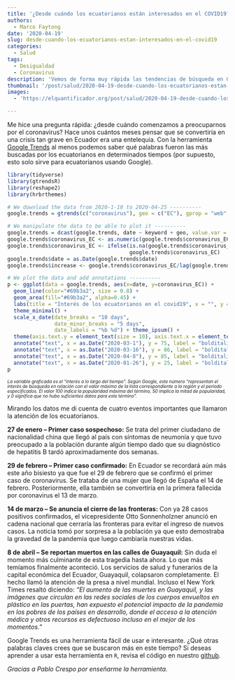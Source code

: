 ```yaml
---
title: '¿Desde cuándo los ecuatorianos están interesados en el COVID19? '
authors:
  - Marco Faytong 
date: '2020-04-19'
slug: desde-cuando-los-ecuatorianos-estan-interesados-en-el-covid19
categories:
  - Salud
tags:
  - Desigualdad
  - Coronavirus
description: 'Vemos de forma muy rápida las tendencias de búsqueda en Google relacionadas a temas de coronavirus. En nuestra búsqueda exploramos las siguientes palabras claves: coronavirus, coronavirus síntomas, y coronavirus muerte También te enseñamos a usar la herramienta para hacer tus propias búsquedas.'
thumbnail: '/post/salud/2020-04-19-desde-cuando-los-ecuatorianos-estan-interesados-en-el-covid19-2.png'
images: 
  - 'https://elquantificador.org/post/salud/2020-04-19-desde-cuando-los-ecuatorianos-estan-interesados-en-el-covid19-2.png'

---
```

Me hice una pregunta rápida: ¿desde cuándo comenzamos a preocuparnos por el coronavirus? Hace unos cuántos meses pensar que se convertiría en una crisis tan grave en Ecuador era una entelequia. Con la herramienta [Google Trends](https://trends.google.com/trends/?geo=EC) al menos podemos saber qué palabras fueron las más buscadas por los ecuatorianos en determinados tiempos (por supuesto, esto solo sirve para ecuatorianos usando Google).

```r
library(tidyverse)
library(gtrendsR)
library(reshape2)
library(hrbrthemes)

# We download the data from 2020-1-10 to 2020-04-25 ----------
google.trends = gtrends(c("coronavirus"), geo = c("EC"), gprop = "web", time = "2020-1-10 2020-04-25")[[1]]

# We manipulate the data to be able to plot it ----------
google.trends = dcast(google.trends, date ~ keyword + geo, value.var = "hits")
google.trends$coronavirus_EC <- as.numeric(google.trends$coronavirus_EC)
google.trends$coronavirus_EC <- ifelse(is.na(google.trends$coronavirus_EC), 0, 
                                       google.trends$coronavirus_EC)
google.trends$date = as.Date(google.trends$date)
google.trends$increase <- google.trends$coronavirus_EC/lag(google.trends$coronavirus_EC) - 1
```

```r
# We plot the data and add annotations ----------
p <- ggplot(data = google.trends, aes(x=date, y=coronavirus_EC)) + 
  geom_line(color="#69b3a2", size = 0.8) + 
  geom_area(fill="#69b3a2", alpha=0.45) +
  labs(title = "Interés de los ecuatorianos en el covid19", x = "", y = "Interés a lo largo del tiempo") +
  theme_minimal() +
  scale_x_date(date_breaks = "10 days", 
               date_minor_breaks = "5 days",
               date_labels = "%b %d") + theme_ipsum() +
  theme(axis.text.y = element_text(size = 10), axis.text.x = element_text(angle = 35, hjust = 1, size = 10)) +
  annotate("text", x = as.Date("2020-03-1"), y = 75, label = "bolditalic('Primer caso \n confirmado')", parse = TRUE, size = 2.8, hjust = 0) +
  annotate("text", x = as.Date("2020-03-16"), y = 86, label = "bolditalic('Se anuncia el cierre \n de fronteras')", parse = TRUE, size = 2.8, hjust = 0) +
  annotate("text", x = as.Date("2020-04-8"), y = 85, label = "bolditalic('Se reportan \n muertos en las \n calles de \n Guayaquil')", parse = TRUE, size = 2.8, hjust = 0) +
  annotate("text", x = as.Date("2020-01-26"), y = 25, label = "bolditalic('Primer caso \n sospechoso')", parse = TRUE, size = 2.8, hjust = 0)
p
```
<p style="line-height:80%"><font size="1"><i>La variable graficada es el "interés a lo largo del tiempo".  Según Google, este número "representan el interés de búsqueda en relación con el valor máximo de la lista correspondiente a la región y el período especificados. El valor 100 indica la popularidad máxima del término, 50 implica la mitad de popularidad, y 0 significa que no hubo suficientes datos para este término".</i></font></p>

Mirando los datos me di cuenta de cuatro eventos importantes que llamaron la atención de los ecuatorianos.

**27 de enero – Primer caso sospechoso:** Se trata del primer ciudadano de nacionalidad china que llegó al país con síntomas de neumonía y que tuvo preocupado a la población durante algún tiempo dado que su diagnóstico de hepatitis B tardó aproximadamente dos semanas.

**29 de febrero – Primer caso confirmado:** En Ecuador se recordará aún más este año bisiesto ya que fue el 29 de febrero que se confirmó el primer caso de coronavirus. Se trataba de una mujer que llegó de España el 14 de febrero. Posteriormente, ella también se convertiría en la primera fallecida por coronavirus el 13 de marzo.

**14 de marzo – Se anuncia el cierre de las fronteras:** Con ya 28 casos positivos confirmados, el vicepresidente Otto Sonnenholzner anunció en cadena nacional que cerraría las fronteras para evitar el ingreso de nuevos casos. La noticia tomó por sorpresa a la población ya que esto demostraba la gravedad de la pandemia que luego cambiaría nuestras vidas.

**8 de abril – Se reportan muertos en las calles de Guayaquil:** Sin duda el momento más culminante de esta tragedia hasta ahora. Lo que más temíamos finalmente aconteció. Los servicios de salud y funerarios de la capital económica del Ecuador, Guayaquil, colapsaron completamente. El hecho llamó la atención de la presa a nivel mundial. Incluso el New York Times resaltó diciendo: *“El aumento de las muertes en Guayaquil, y las imágenes que circulan en las redes sociales de los cuerpos envueltos en plástico en las puertas, han expuesto el potencial impacto de la pandemia en los pobres de los países en desarrollo, donde el acceso a la atención médica y otros recursos es defectuoso incluso en el mejor de los momentos.”*

Google Trends es una herramienta fácil de usar e interesante. ¿Qué otras palabras claves crees que se buscaron más en este tiempo? Si deseas aprender a usar esta herramienta en `R`, revisa el código en nuestro [github](https://github.com/aquijanoruiz/elquantificador_posts/blob/master/salud/2020-04-19-desde-cuando-los-ecuatorianos-est%C3%A1n-interesados-en-el-covid19/2020-04-19-desde-cuando-los-ecuatorianos-est%C3%A1n-interesados-en-el-covid19.Rmd).

*Gracias a Pablo Crespo por enseñarme la herramienta.*